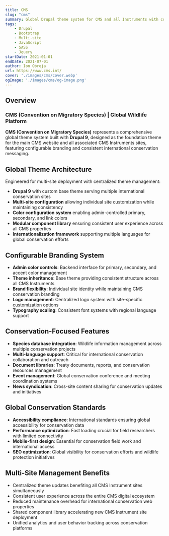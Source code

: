 ```yaml
---
title: CMS
slug: "cms"
summary: Global Drupal theme system for CMS and all Instruments with configurable color schemes and multi-site architecture.
tags:
    - Drupal
    - Bootstrap
    - Multi-site
    - JavaScript
    - SASS
    - Jquery
startDate: 2021-01-01
endDate: 2021-07-01
author: Ion Obreja
url: https://www.cms.int/
cover: './images/cms/cover.webp'
ogImage: './images/cms/og-image.png'
---
```


## **Overview**

### CMS (Convention on Migratory Species) | Global Wildlife Platform

**CMS (Convention on Migratory Species)** represents a comprehensive global theme system built with **Drupal 9**, designed as the foundation theme for the main CMS website and all associated CMS Instruments sites, featuring configurable branding and consistent international conservation messaging.

## Global Theme Architecture

Engineered for multi-site deployment with centralized theme management:

- **Drupal 9** with custom base theme serving multiple international conservation sites
- **Multi-site configuration** allowing individual site customization while maintaining consistency
- **Color configuration system** enabling admin-controlled primary, secondary, and link colors
- **Modular component library** ensuring consistent user experience across all CMS properties
- **Internationalization framework** supporting multiple languages for global conservation efforts

## Configurable Branding System

- **Admin color controls**: Backend interface for primary, secondary, and accent color management
- **Theme inheritance**: Base theme providing consistent structure across all CMS Instruments
- **Brand flexibility**: Individual site identity while maintaining CMS conservation branding
- **Logo management**: Centralized logo system with site-specific customization options
- **Typography scaling**: Consistent font systems with regional language support

## Conservation-Focused Features

- **Species database integration**: Wildlife information management across multiple conservation projects
- **Multi-language support**: Critical for international conservation collaboration and outreach
- **Document libraries**: Treaty documents, reports, and conservation resources management
- **Event management**: Global conservation conference and meeting coordination systems
- **News syndication**: Cross-site content sharing for conservation updates and initiatives

## Global Conservation Standards

- **Accessibility compliance**: International standards ensuring global accessibility for conservation data
- **Performance optimization**: Fast loading crucial for field researchers with limited connectivity
- **Mobile-first design**: Essential for conservation field work and international access
- **SEO optimization**: Global visibility for conservation efforts and wildlife protection initiatives

## Multi-Site Management Benefits

- Centralized theme updates benefiting all CMS Instrument sites simultaneously
- Consistent user experience across the entire CMS digital ecosystem
- Reduced maintenance overhead for international conservation web properties
- Shared component library accelerating new CMS Instrument site deployment
- Unified analytics and user behavior tracking across conservation platforms
